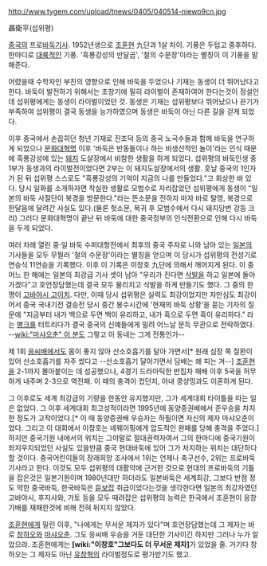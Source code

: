 http://www.tygem.com/upload/tnews/0405/040514-niewp9cn.jpg

聶衛平(섭위평)

[[중국]]의 프로[[바둑]]기사. 1952년생으로 [[조훈현]] 九단과 1살 차이. 기풍은 두텁고 중후하다. 한마디로 [[대륙]]적인 기풍. '흑룡강성의 반달곰', '철의 수문장'이라는 별칭이 이 기풍을 말해준다.

어렸을때 수학자인 부친의 영향으로 인해 바둑을 두었으나 기재는 동생이 더 뛰어났다고 한다. 바둑이 발전하기 위해서는 초창기에 필히 라이벌이 존재하여야 한다는것이 정설인데 섭위평에게는 동생이 라이벌이었던 것. 동생은 기재는 섭위평보다 뛰어났으나 끈기가 부족하여 섭위평이 결국 동생을 능가하였으며 동생은 바둑이 아닌 다른 길을 걷게 되었다.

이후 중국에서 손꼽히던 청년 기재로 진조덕 등의 중국 노국수들과 함께 바둑을 연구하게 되었으나 [[문화대혁명]] 이후 '바둑은 반동들이나 하는 비생산적인 놀이'라는 인식 때문에 흑룡강성에 있는 [[돼지]] 도살장에서 비참한 생활을 하게 되었다. 섭위평의 바둑인생 중 1부가 동생과의 라이벌전이었다면 2부는 이 돼지도살장에서의 생활. 훗날 중국의 1인자가 된 뒤 섭위평 스스로도 "흑룡강성의 기억이 지금의 나를 만들었다."고 회상한 바 있다. 당시 일화를 소개하자면 착실한 생활로 모범수로 자리잡았던 섭위평에게 동생이 "일본의 바둑 사절단이 북경을 방문한다."라는 뜬소문을 전하자 마자 바로 탈영, 북경으로 한달음에 달려간 사실도 있다.(물론 헛소문, 복귀 후 모범수에서 다시 돼지당번 강등 크리) 그러다 문화대혁명이 끝난 뒤 바둑에 대한 중국정부의 인식전환으로 인해 다시 바둑을 두게 되었다.

여러 차례 열린 중·일 바둑 수퍼대항전에서 최후의 중국 주자로 나와 남아 있는 [[일본]]의 기사들을 모두 무찔러 '철의 수문장'이라는 별칭을 얻으며 이 당시가 섭위평의 전성기로 연승식 11연승을 기록했다. 이후 이 기록은 이창호 九단에 의해서 깨어지게 된다. 이 중 어느 한 해에는 일본의 최강급 기사 셋이 남아 "우리가 진다면 [[삭발]]을 하고 일본에 돌아가겠다"고 호언장담했는데 결국 모두 물리치고 삭발을 하게 만들기도 했다. 그 중의 한 명이 [[고바야시 고이치]]. 다만, 이때 당시 섭위평은 실력도 최강이었지만 자만심도 최강이어서 중국 국내기전 결승전 당시 중간 봉수시간에 '현재의 바둑 상황'을 묻는 기자의 질문에 "지금부터 내가 백으로 두면 백이 유리하고, 내가 흑으로 두면 흑이 유리하다." 라는 [[병크]]를 터트리다가 결국 중국의 신예들에게 밀려 어느날 문득 무관으로 전락하였다. --[[wiki:"마샤오춘" 이 분]]도 그렇고 이 동네는 그게 전통인가--

제 1회 [[응씨배]]에서도 몸이 좋지 않아 산소호흡기를 달아 가면서[* 원래 심장 쪽 질환이 있어 산소호흡기를 자주 썼다고 --산소호흡기 달아가면서 담배는 왜 피는 겨--] [[조훈현]]을 2-1까지 몰아붙이는 데 성공했으나, 4경기 드라마틱한 반집차 패배 이후 5국을 허무하게 내주며 2-3으로 역전패. 이 때의 충격이 컸던지, 아내 쿵샹밍과도 이혼하게 된다.

그 이후로도 세계 최강급의 기량을 한동안 유지했지만, 그가 세계대회 타이틀을 따는 일은 없었다. 그 이후 세계대회 최고성적이라면 1995년에 동양증권배에서 준우승을 차지한 정도가 고작이었다.[* 이 때 동양증권배 우승자는 하필이면 자신의 제자 마샤오춘이었다. 그리고 이 대회에서 이창호는 녜웨이핑에게 압도적인 완패를 당해 충격을 주었다.] 하지만 중국기원 내에서의 위치는 그야말로 절대권력자여서 그의 한마디에 중국기원이 좌지우지되었던 사실도 있을만큼 중국 현대바둑에 있어 그가 차지하는 위치는 대단하다 할 것이다. 중국어린이들의 장래희망 조사에서 1위는 언제나 축구선수, 2위는 프로바둑기사라고 한다. 이것도 모두 섭위평의 대활약에 근거한 것으로 현대의 프로바둑의 기틀을 잡은것은 일본기원이며 1980년대만 하더라도 일본바둑은 세계최강, 그보다 반점 정도 약한 중국바둑, 한국바둑은 [[듣보잡]] 취급이었다는것을 생각한다면 일본의 최강자였던 고바야시, 후지사와, 가토 등을 모두 때려잡은 섭위평의 능력은 한국에서 조훈현이 응창기배를 재패한것에 비해 전혀 뒤지지 않았다. 

[[조훈현]]에게 밀린 이후, "나에게는 무서운 제자가 있다"며 호언장담했는데 그 제자는 바로 [[창하오]]와 [[마샤오춘]]. 그도 응씨배 우승을 거둔 대단한 기사이긴 하지만 그러나 누가 알았으랴. 조훈현에게는 '''[wiki:"이창호"그보다도 더 무서운 제자]'''가 있었을 줄. 거기다 창하오는 그 제자도 아닌 [[유창혁]]의 라이벌정도로 평가받기도 했고.
